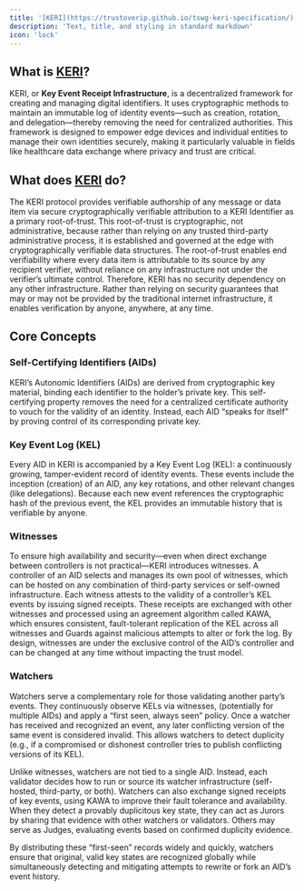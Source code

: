 ```yaml
---
title: '[KERI](https://trustoverip.github.io/tswg-keri-specification/) Overview'
description: 'Text, title, and styling in standard markdown'
icon: 'lock'
---
```


## What is [KERI](https://trustoverip.github.io/tswg-keri-specification/)?

KERI, or **Key Event Receipt Infrastructure**, is a decentralized framework for creating and managing digital
identifiers. It uses cryptographic methods to maintain an immutable log of identity events—such as creation, rotation,
and delegation—thereby removing the need for centralized authorities. This framework is designed to empower edge devices
and individual entities to manage their own identities securely, making it particularly valuable in fields like
healthcare data exchange where privacy and trust are critical.

## What does [KERI](https://trustoverip.github.io/tswg-keri-specification/) do?

The KERI protocol provides verifiable authorship of any message or data item via secure cryptographically
verifiable attribution to a KERI Identifier as a primary root-of-trust. This root-of-trust is cryptographic,
not administrative, because rather than relying on any trusted third-party administrative process, it is established
and governed at the edge with cryptographically verifiable data structures. The root-of-trust enables end
verifiability where every data item is attributable to its source by any recipient verifier, without reliance on any
infrastructure not under the verifier’s ultimate control. Therefore, KERI has no security dependency on any other
infrastructure. Rather than relying on security guarantees that may or may not be provided by the traditional internet
infrastructure, it enables verification by anyone, anywhere, at any time.

## Core Concepts

### Self-Certifying Identifiers (AIDs)
KERI’s Autonomic Identifiers (AIDs) are derived from cryptographic key material, binding each identifier to the holder’s
private key. This self-certifying property removes the need for a centralized certificate authority to vouch for the
validity of an identity. Instead, each AID “speaks for itself” by proving control of its corresponding private key.

### Key Event Log (KEL)
Every AID in KERI is accompanied by a Key Event Log (KEL): a continuously growing, tamper-evident record of identity
events. These events include the inception (creation) of an AID, any key rotations, and other relevant changes (like
delegations). Because each new event references the cryptographic hash of the previous event, the KEL provides an
immutable history that is verifiable by anyone.

### Witnesses
To ensure high availability and security—even when direct exchange between controllers is not practical—KERI introduces
witnesses. A controller of an AID selects and manages its own pool of witnesses, which can be hosted on any combination
of third-party services or self-owned infrastructure. Each witness attests to the validity of a controller’s KEL events
by issuing signed receipts. These receipts are exchanged with other witnesses and processed using an agreement algorithm
called KAWA, which ensures consistent, fault-tolerant replication of the KEL across all witnesses and Guards against
malicious attempts to alter or fork the log. By design, witnesses are under the exclusive control of the AID’s
controller and can be changed at any time without impacting the trust model.

### Watchers
Watchers serve a complementary role for those validating another party’s events. They continuously observe
KELs via witnesses, (potentially for multiple AIDs) and apply a “first seen, always seen” policy. Once a watcher
has received and recognized an event, any later conflicting version of the same event is considered invalid. This
allows watchers to detect duplicity (e.g., if a compromised or dishonest controller tries to publish conflicting
versions of its KEL).

Unlike witnesses, watchers are not tied to a single AID. Instead, each validator decides how to run or source its
watcher infrastructure (self-hosted, third-party, or both). Watchers can also exchange signed receipts of key events,
using KAWA to improve their fault tolerance and availability. When they detect a provably duplicitous key state,
they can act as Jurors by sharing that evidence with other watchers or validators. Others may serve as Judges,
evaluating events based on confirmed duplicity evidence.

By distributing these “first-seen” records widely and quickly, watchers ensure that original, valid key states are
recognized globally while simultaneously detecting and mitigating attempts to rewrite or fork an AID’s event history.
